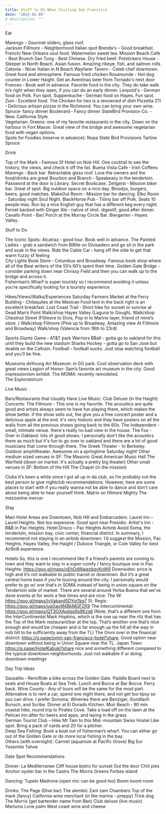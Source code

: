 ```yaml
---
title: Stuff to Do When Visiting San Francisco
date: "2022-01-05"
# description: ""
---
```




Eat


Marengo - Gourmet sliders, glass roof.             
Jackson Fillmore - Neighborhood Italian spot
Brenda's - Good breakfast. French/ New Orleans soul food. Watermelon sweet tea.
Mission Beach Cafe - Best Brunch
San Tung - Best Chinese. Dry fried beef.  Potstickers
House - Sleeper in North Beach. Asian fusion. Amazing ribeye, fish, and salmon rolls
Catonia - Nicer Italian in N Beach
Wayfarer Tavern - Celeb chef downtown. Great food and atmosphere. Famous fried chicken
Rosamunde - Hot dog counter in Lower Haight. Get an Aventinas beer from Tornado's next door
Frances ‐ Book well in advance. Favorite food in the city. They do take walk in’s right when they open, if you can do an early dinner.
Leopold's ‐ German food on Polk. Fun spot.
Suppenkuche ‐ German food on Hayes. Fun spot.
Zuni ‐ Excellent food. The Chicken for two is a renowned sf dish
Pizzetta 211 ‐ Delicious artisan pizzas in the Richmond. You can bring your own wine.
Spruce‐ fancy dinner
Boulevard ‐ Fancy dinner
StateBird Provision Co. ‐  New. California Style  
Vegetarian:
Greens: one of my favorite restaurants in the city.  Down on the harbour in Fort Mason.  Great view of the bridge and awesome vegetarian food with vegan options.  
Spots for Foodies (reserve in advance):
Nopa
State Bird Provisions
Tartine
Spruce


Drink


Top of the Mark ‐ Famous Sf Hotel on Nob Hill. One cocktail to see the history, the views, and check it off the list.
Buena Vista Cafe ‐ Irish Coffees
Marengo ‐ Back bar. Retractable glass roof. Love the owners and the food/drinks are great
Bourbon and Branch ‐ Speakeasy in the tenderloin. Password at the door is Library. Secret Bookcase.
Zeitgeist ‐ Mission biker bar. Great sf spot. Big outdoor space on a nice day. Bloodys, burgers, beers, good matches.
MakeOut Room ‐ Mission bar for dancing.
Elbo Room ‐ Saturday night Soul Night.
BlackHorse Pub ‐ Tiiiiny bar off Polk. Seats 10 people max. Run by a nice English guy that has a different keg every night.
Fernet backed with Ginger Ale ‐ native sf shot. digestif, good after dinner.
Cavallo Point ‐ Bar/ Porch at the Murray Circle Bar.
Biergarten ‐ Hayes Valley.  




Stuff to Do


The Iconic Spots:
Alcatraz ‐ good tour. Book well in advance.
The Painted Ladies - grab a sandwich from BiRite on Divisadero and go sit in the park and soak in the views.
Ride the Cable Car ‐ hang off the side to get that warm fuzzy sf feeling                                                   
City Lights Book Store ‐ Columbus and Broadway. Famous book shop where all of the Beat writers of the 50’s 60’s spent their time.
Golden Gate Bridge - consider parking down near Chrissy Field and then you can walk up to the bridge and across it.  
Fisherman’s Wharf is super touristy so I recommend avoiding it unless you’re specifically looking for a touristy experience

Hikes/Views/Walks/Experiences
Saturday Farmers Market at the Ferry Building ‐ Chilaquiles at the Mexican Food tent in the back right  is an excellent breakfast.
Lost Coast Trail ‐ Short hike for sunset or sunrise at Dead Man’s Point
Walk/shop Hayes Valley (Laguna to Gough).
Walk/shop Chestnut Street (Fillmore to Divis, Pop in to Marine layer, friend of mine’s store. )
Walk/shop Fillmore (Pine up to Broadway, Amazing view At Fillmore and Broadway)
Walk/shop (Valencia from 16th to 23rd)

Sports
Giants Game ‐ AT&T park
Warriors BBall - gotta go to oakland for this until they build the new stadium
Sharks Hockey - gotta go to San Jose but doable on the Caltrain. 
Football - football sucks.  Just stop watching football and you’ll be fine. 

Museums
deYoung Art Museum: in GG park.  Cool observation deck with great views
Legion of Honor: Sam’s favorite art museum in the city.  Good impressionism exhibit.
The MOMA: recently remodeled.  
The Exploratorium


Live Music

Bars/Restaurants that Usually Have Live Music:
Club Deluxe (in the Haight)
Concerts:
The Fillmore - This one is my favorite.  The acoustics are quite good and artists always seem to have fun playing there, which makes the show better. if the show sells out, the give you a free concert poster and a delicious apple at the end.  it's very historic and they have posters on all the walls from all the previous shows going back to the 60s.
The Independent - small, intimate venue.  there's really no bad view in the house.
The Fox - Over in Oakland.  lots of good shows.  I personally don't like the acoustics there as much but it's fun to go over to oakland and there are a lot of good musicians that come through there.
The Greek Theater - In Berkeley.  Outdoor amphitheater.  Awesome on a springtime Saturday night!
Other medium sized venues in SF: 
The Masonic
Great American Music Hall
The Warfield (down on market.  it's actually a pretty big theater)
Other small venues in SF: 
Bottom of the Hill
The Chapel (in the mission)

Clubs
It’s been a while since I got all up in da club, so I’m probably not the best person to give nightclub recommendations.  However, here are some places to start with if you really wanna not be able to dance and don’t care about being able to hear yourself think.
Matrix on fillmore
Mighty
The mezzanine
mercer


Stay

Main Hotel Areas are Downtown, Nob Hill and Embarcadero. 
Laurel Inn – Laurel Heights. Not too expensive. Good spot near Presidio.
Artist's Inn ‐ B&B in Pac Heights.
Hotel Drisco – Pac Heights
Airbnb
Avoid Soma, the tenderloin, mission bay, civic center, financial district.  In summary, I recommend not staying in an airbnb downtown.  I’d suggest the Mission, Pac Heights, Hayes Valley, the Haight / Duboce Triangle, or Cole Valley for best AirBnB experience. 

Hotels
So, this is one I recommend like if a friend’s parents are coming to town and they want to stay in a super comfy / fancy boutique one in Pac Heights: https://goo.gl/maps/oEhDdWaiezkqyKnW6 
Downsides: price is high and it’s not walkable to public transit or downtown.  But it’s a great central home base if you’re touring around the city.
I personally would prefer to go w/ one that’s in SOMA instead of being in union square on the Tenderloin side of market.  There are several around Yerba Buena that we’ve done events at for work a few times and are nice: 
The W: https://goo.gl/maps/jyVakayd5DYot1kq7
St. Regis: https://goo.gl/maps/uqGavitf4BkMGFZK9
The Intercontinental: https://goo.gl/maps/QT3GXAvdgp9s9Kzs6 (Note, that’s a different one from the InterContinental Mark Hopkins, which is the one up near the ritz that has the Top of the Mark restaurant/bar at the top.   That’s another one that’s nice enough and would be cheaper and is far enough up the hill all the way in nob hill to be sufficiently away from the TL)
The Omni over in the financial district: https://g.page/omni-san-francisco-hotel?share.   Good option near downtown without being in Union Square near the TL.
Japan Town: 
https://g.page/HotelKabuki?share
nice and something different compared to the typical downtown neighborhoods.  Just not walkable if ur doing downtown meetings


Day Trip Ideas


Sausalito ‐ Rent/Ride a bike across the Golden Gate. Paddle Board next to seals and House Boats at Sea Trek.  Lunch and Bocce at Bar Bocce. Ferry back.
Wine County ‐ Any of tours will be the same for the most part. Alternative is to rent a car,  spend one night there, and not get too tipsy so you can drive. I prefer Sonoma. Wineries there are Benziger, Gundlach Bunsch, and Scribe.  Dinner at El Dorado Kitchen.
Muir Beach ‐ 90 min coastal hike, round trip to Pirates Cove. Take a load off on the lawn at the
Pelican inn after for beers and apps, and laying in the grass             
German Tourist Club – Hike Mt Tam to this Mid‐ mountain Swiss Hostel Like spot. Bring a pack of cards and 20 for a pitcher.                      
Deep Sea Fishing:
Book a boat out of fisherman’s wharf.  You can either go out of the Golden Gate or do more local fishing in the bay.  
Others (with overnight):
Carmel (aquarium at Pacific Grove)
Big Sur
Yosemite
Tahoe

Date Spot Recommendations


Dinner:
La Mediterranee
Cliff house bistro for sunset
Out the door
Chili pies
Anchor oyster bar in the Castro 
The Morris 
Greens 
Forbes island

Dancing:
Tupelo
Madrone (open mic can be good too)
Boom boom room

Drinks:
The Page (Dive bar)
The alembic
Zam zam
Chambers
Top of the mark (fancy)
California wine merchant (in the marina - preppy)
Trick dog
The Morris (get bartender name from Ben) 
Club deluxe (live music)
Martunis 
Lone palm
West coast wine and cheese

